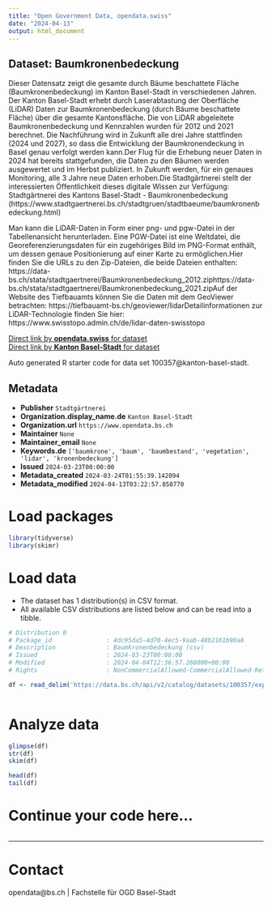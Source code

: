 ```yaml
---
title: "Open Government Data, opendata.swiss"
date: "2024-04-13"
output: html_document
---
```


## Dataset: Baumkronenbedeckung

Dieser Datensatz zeigt die gesamte durch Bäume beschattete Fläche (Baumkronenbedeckung) im Kanton Basel-Stadt in verschiedenen Jahren. Der Kanton Basel-Stadt erhebt durch Laserabtastung der Oberfläche (LiDAR) Daten zur Baumkronenbedeckung (durch Bäume beschattete Fläche) über die gesamte Kantonsfläche. Die von LiDAR abgeleitete Baumkronenbedeckung und Kennzahlen wurden für 2012 und 2021 berechnet. Die Nachführung wird in Zukunft alle drei Jahre stattfinden (2024 und 2027), so dass die Entwicklung der Baumkronendeckung in Basel genau verfolgt werden kann.Der Flug für die Erhebung neuer Daten in 2024 hat bereits stattgefunden, die Daten zu den Bäumen werden ausgewertet und im Herbst publiziert. In Zukunft werden, für ein genaues Monitoring, alle 3 Jahre neue Daten erhoben.Die Stadtgärtnerei stellt der interessierten Öffentlichkeit dieses digitale Wissen zur Verfügung: Stadtgärtnerei des Kantons Basel-Stadt - Baumkronenbedeckung (https://www.stadtgaertnerei.bs.ch/stadtgruen/stadtbaeume/baumkronenbedeckung.html)


Man kann die LiDAR-Daten in Form einer png- und pgw-Datei in der Tabellenansicht herunterladen. Eine PGW-Datei ist eine Weltdatei, die Georeferenzierungsdaten für ein zugehöriges Bild im PNG-Format enthält, um dessen genaue Positionierung auf einer Karte zu ermöglichen.Hier finden Sie die URLs zu den Zip-Dateien, die beide Dateien enthalten:
https://data-bs.ch/stata/stadtgaertnerei/Baumkronenbedeckung_2012.ziphttps://data-bs.ch/stata/stadtgaertnerei/Baumkronenbedeckung_2021.zipAuf der Website des Tiefbauamts können Sie die Daten mit dem GeoViewer betrachten: https://tiefbauamt-bs.ch/geoviewer/lidarDetailinformationen zur LiDAR-Technologie finden Sie hier: https://www.swisstopo.admin.ch/de/lidar-daten-swisstopo 

[Direct link by **opendata.swiss** for dataset](https://opendata.swiss/de/dataset/baumkronenbedeckung)<br>
[Direct link by **Kanton Basel-Stadt** for dataset](https://data.bs.ch/explore/dataset/100357/)

Auto generated R starter code for data set 100357@kanton-basel-stadt.

## Metadata

- **Publisher** `Stadtgärtnerei`
- **Organization.display_name.de** `Kanton Basel-Stadt`
- **Organization.url** `https://www.opendata.bs.ch`
- **Maintainer** `None`
- **Maintainer_email** `None`
- **Keywords.de** `['baumkrone', 'baum', 'baumbestand', 'vegetation', 'lidar', 'kronenbedeckung']`
- **Issued** `2024-03-23T00:00:00`
- **Metadata_created** `2024-03-24T01:55:39.142094`
- **Metadata_modified** `2024-04-13T03:22:57.858770`


# Load packages

```r

library(tidyverse)
library(skimr)

```

# Load data

-   The dataset has 1 distribution(s) in CSV format.
-   All available CSV distributions are listed below and can be read into a tibble.

```r

# Distribution 0
# Package_id               : 4dc95da5-4d70-4ec5-9aab-48b2161b90a8
# Description              : Baumkronenbedeckung (csv)
# Issued                   : 2024-03-23T00:00:00
# Modified                 : 2024-04-04T12:36:57.268000+00:00
# Rights                   : NonCommercialAllowed-CommercialAllowed-ReferenceRequired

df <- read_delim('https://data.bs.ch/api/v2/catalog/datasets/100357/exports/csv')



```

# Analyze data

```r

glimpse(df)
str(df)
skim(df)

head(df)
tail(df)

```

# Continue your code here...

```r

```

------------------------------------------------------------------------

# Contact

opendata@bs.ch | Fachstelle für OGD Basel-Stadt
